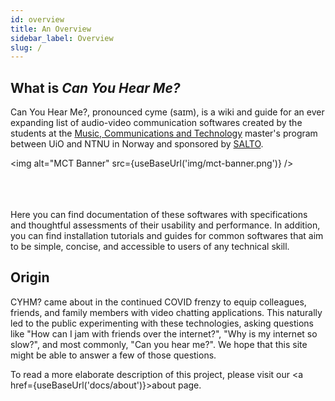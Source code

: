 ```yaml
---
id: overview
title: An Overview
sidebar_label: Overview
slug: /
---
```


## What is _Can You Hear Me?_

Can You Hear Me?, pronounced cyme (saɪm), is a wiki and guide for an ever expanding list of audio-video communication softwares created by the students at the [Music, Communications and Technology](https://www.uio.no/english/studies/programmes/mct-master/) master's program between UiO and NTNU in Norway and sponsored by [SALTO](https://www.ntnu.edu/salto).

<img alt="MCT Banner" src={useBaseUrl('img/mct-banner.png')} />
<br></br>
<br></br>

Here you can find documentation of these softwares with specifications and thoughtful assessments of their usability and performance. In addition, you can find installation tutorials and guides for common softwares that aim to be simple, concise, and accessible to users of any technical skill.

## Origin

CYHM? came about in the continued COVID frenzy to equip colleagues, friends, and family members with video chatting applications. This naturally led to the public experimenting with these technologies, asking questions like "How can I jam with friends over the internet?", "Why is my internet so slow?", and most commonly, "Can you hear me?". We hope that this site might be able to answer a few of those questions. 

To read a more elaborate description of this project, please visit our <a href={useBaseUrl('docs/about')}>about</a> page.